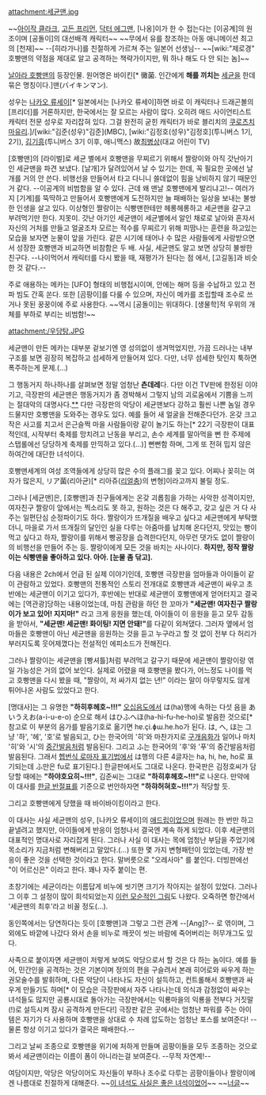 attachment:세균맨.jpg 

~~[[아이작 클라크]], [[고든 프리먼]], [[닥터 에그맨]], [나옹]이가 한 수 접는다는 [이공계]의 원조이며 [공돌이]의 대선배격 캐릭터~~
~~무에서 유를 창조하는 아동 애니메이션 최고의 [천재]~~
--[히라가나]를 친절하게 가르쳐 주는 일본어 선생님--
~~[wiki:"제로경" 호빵맨의 약점을 제대로 알고 공격하는 책략가이지만, 뭐 하나 해도 다 안 되는 놈]~~

[[날아라 호빵맨]]의 등장인물. 원어명은 바이킨[* 黴菌. 인간에게 '''해를 끼치는''' [[세균]]을 한데 묶은 명칭이다.]맨(バイキンマン).

성우는 [[나카오 류세이]][* 일본에서는 [나카오 류세이]하면 바로 이 캐릭터나 드래곤볼의 [프리더]를 거론하지만, 한국에서는 잘 모르는 사람이 많다. 오히려 매드 사이언티스트 캐릭터 전문 성우로 자리잡혀 있다. 그걸 완전히 굳힌 캐릭터가 바로 블리치의 [[쿠로츠치 마유리]].]/[wiki:"김준(성우)"김준](MBC), [wiki:"김정호(성우)"김정호](투니버스 1기, 2기), [[김기흥]](투니버스 3기 이후, 애니맥스) 故[[최병상]](대교 어린이 TV)

[호빵맨]의 [라이벌]로 세균 별에서 호빵맨을 무찌르기 위해서 짤랑이와 아직 갓난아기인 세균맨을 파견 보냈다. [날개]가 달려있어서 날 수 있기는 한데, 꼭 필요한 곳에선 날개를 거의 안 쓴다. 비행선을 만들어서 타고 다니니 쓸데없이 힘을 낭비하지 않기 때문인 거 같다. --이공계의 비범함을 알 수 있다. 근데 왜 맨날 호빵맨에게 발리냐고!-- 여러가지 [기계]를 뚝딱하고 만들어서 호빵맨에게 도전하지만 늘 패배하는 일상을 보내는 불쌍한 인생을 살고 있다. 이상형인 짤랑이는 식빵맨한테만 헤롱헤롱하고 세균맨을 갈구고 부려먹기만 한다. 지못미. 갓난 아기인 세균맨이 세균별에서 알인 채로로 날아와 혼자서 자신의 거처를 만들고 얼굴조차 모르는 적수를 무찌르기 위해 피땀나는 훈련을 하고있는 모습을 보자면 눈물이 앞을 가린다. 같은 시기에 태어나 수 많은 사람들에게 사랑받으면서 성장한 호빵맨과 비교하면 비참함은 두 배. 사실, 세균맨도 알고 보면 상당히 불쌍한 친구다. --나이먹어서 캐릭터를 다시 봤을 때, 재평가가 된다는 점 에서, [고길동]과 비슷한 것 같다.--

주로 애용하는 메카는 [UFO] 형태의 비행접시이며, 안에는 해머 등을 수납하고 있고 전파 빔도 간혹 쏜다. 또한 [곰팡이]를 다룰 수 있으며, 자신이 메카를 조립할때 조수로 쓰거나 못된 꿍꿍이에 주로 사용한다. ~~역시 [공돌이]는 위대하다. [생물학]적 우위의 개체를 부하로 부리는 비범함!~~

attachment:/우당탕.JPG

세균맨이 만든 메카는 대부분 겉보기엔 영 성의없이 생겨먹었지만, 가끔 드러나는 내부 구조를 보면 굉장히 복잡하고 섬세하게 만들어져 있다. 다만, 너무 섬세한 탓인지 툭하면 폭주하는게 문제.(...)

그 행동거지 하나하나를 살펴보면 정말 엄청난 '''츤데레'''다. 다만 이건 TV판에 한정된 이야기고, 극장판의 세균맨은 행동거지가 좀 경박해서 그렇지 남의 괴로움에서 기쁨을 느끼는 절대악의 대명사다.[http://www.nicovideo.jp/watch/sm10704932 *][http://www.nicovideo.jp/watch/sm10705016 *] 다만 극장판의 악당이 세균맨보다 강하고 훨씬 나쁜 놈일 경우 드물지만 호빵맨을 도와주는 경우도 있다. 예를 들어 새 얼굴을 전해준다던가. 온갖 크고작은 사고를 치고서 은근슬쩍 마을 사람들이랑 같이 놀기도 하는[* 22기 극장판이 대표적인데, 시작부터 축제를 망치려고 난동을 부리고, 손수 세계를 말아먹을 뻔 한 주제에 스탭롤에선 당당하게 축제를 만끽하고 있다.(...)] 뻔뻔함 하며, 그게 또 전혀 밉지 않은 하여간에 대단한 녀석이다.

호빵맨세계의 여성 조역들에게 상당히 많은 수의 플래그를 꽂고 있다. 어찌나 꽂히는 여자가 많은지, リア菌(리아균)[* 리아쥬([[리얼충]])의 변형]이라고까지 불릴 정도. 

그러나 [세균맨]은, [호빵맨]과 친구들에게는 온갖 괴롭힘을 가하는 사악한 성격이지만, 여자친구 짤랑이 앞에서는 찍소리도 못 하고, 원하는 것은 다 해주고, 갖고 싶은 거 다 사주는 일편단심 순정파이기도 하다. 짤랑이가 뜨개질을 배우고 싶다고 세균맨에게 부탁했더니, 마을로 가서 뜨개질의 달인인 실을 다루는 아줌마를 납치해 온다던지, 맛있는 빵이 먹고 싶다고 하자, 짤랑이를 위해서 빵공장을 습격한다던지, 아무런 댓가도 없이 짤랑이의 비행선을 만들어 주는 등. 짤랑이에게 모든 것을 바치는 사나이다. '''하지만, 정작 짤랑이는 식빵맨을 좋아하고 있다. 아아. [눈물 좀 닦고].'''

다음 내용은 2ch에서 언급 된 실제 이야기인데, 호빵맨 극장판을 엄마들과 아이들이 같이 관람하고 있었다. 호빵맨의 전통적인 스토리 전개대로 호빵맨과 세균맨이 싸우고 초반에는 세균맨이 이기고 있다가, 후반에는 반대로 세균맨이 호빵맨에게 얻어터지고 결국에는 [역관광]당하는 내용이었는데, 마침 관람을 하던 한 꼬마가 '''"세균맨! 여자친구 짤랑이가 보고 있어! 지지마!"''' 라고 크게 응원을 했는데, 아이들이 이 응원을 듣고 모두 감동을 받아서, '''"세균맨! 세균맨! 화이팅! 지면 안돼!"'''를 다같이 외쳐댔다. 그러자 옆에서 엄마들은 호빵맨이 아닌 세균맨을 응원하는 것을 듣고 누구라고 할 것 없이 전부 다 허리가 부러지도록 웃어제꼈다는 전설적인 에피소드가 전해진다.

그러나 짤랑이는 세균맨을 [빵셔틀]처럼 부려먹고 갈구기 때문에 세균맨이 짤랑이랑 엮일 가능성은 거의 없어 보인다. 실제로 어렸을 때 호빵맨을 봤다가, 어느정도 나이를 먹고 호빵맨을 다시 봤을 때, "짤랑이, 저 싸가지 없는 년!" 이라는 말이 아무렇지도 않게 튀어나온 사람도 있었다고 한다. 

[명대사]는 그 유명한 '''"하히후헤호~!!!"''' [[오십음도]]에서 は(ha)행에 속하는 다섯 음을 あいうえお(a-i-u-e-o) 순으로 해서 はひふへほ(ha-hi-fu-he-ho)로 발음한 것으로[* 참고로 이 부분의 음가를 발음기호로 옮기면 {{{[}}}hɐ.çi.ɸɯ.he.ho{{{]}}}가 된다. は, へ, ほ는 그냥 '하', '헤', '호'로 발음되고, ひ는 한국어의 '히'와 마찬가지로 [[구개음화]]가 일어나 마치 '히'와 '시'의 [[중간발음]]처럼 발음된다. 그리고 ふ는 한국어의 '후'와 '푸'의 중간발음처럼 발음된다. 그래서 [[헵번식 로마자 표기법]]에서 は행의 다른 4글자는 ha, hi, he, ho로 표기되는데 ふ만은 fu로 표기된다.] 한글판에서도 그대로 나온다. 한국판은 김정호씨가 담당할 때에는 '''"하야호요히~!!!"''', 김준씨는 그대로 '''"하히후헤호~!!!"'''로 나온다. 만약에 이 대사를 [[한글 반절표]]를 기준으로 번안하자면 '''"하햐허혀호~!!!"'''가 적당할 듯.

그리고 호빵맨에게 당했을 때 바이바이킹이라고 한다.

이 대사는 사실 세균맨의 성우, [나카오 류세이]의 [[애드립]]이었으며 원래는 한 번만 하고 끝낼려고 했지만, 아이들에게 반응이 엄청나서 결국엔 계속 하게 되었다. 이후 세균맨의 대표적인 명대사로 자리잡게 된다. 그러나 사실 이 대사는 목에 엄청난 부담을 주었기에 목소리가 지금처럼 변해버리고 말았다.(...) 또한 몇 가지 변형패턴이 있었는데, 가장 반응이 좋은 것을 선택한 것이라고 한다. 말버릇으로 "오레사마" 를 붙인다. 더빙판에선 "이 어르신은" 이라고 한다. 꽤나 자주 붙이는 편.

초창기에는 세균이라는 이름답게 비누에 씻기면 크기가 작아지는 설정이 있었다. 그러나 그 이후 그 설정이 많이 희석되었는지 [http://k.newsx.co.kr/imgdata/k_newsx_co_kr/201211/2012111909241828.jpg 이런 모순적인 그림]도 나왔다. 오죽하면 항간에서 '세균맨의 최후'라고 비꼴 정도(...).

동인쪽에서는 당연하다는 듯이 [호빵맨]과 그렇고 그런 관계 --[Ang]?-- 로 엮이며, 그외에도 바깥에 나갔다 와서 손을 비누로 깨끗이 씻는 바람에 죽어버리는 허무개그도 있다.

사족으로 붙이자면 세균맨이 저렇게 보여도 악당으로서 할 것은 다 하는 놈이다. 예를 들어, 민간인을 공격하는 것은 기본이며 정의의 편을 구슬려서 본래 히어로와 싸우게 하는 권모술수를 발휘하며, 다른 악당이 나타나도 자신이 설득하고, 컨트롤해서 호빵맨과 싸우게 만들기도 하며[* 이 모습은 극장판에서 자주 나타나는데 의식과 감정없이 싸우는 녀석들도 많지만 공룡시대로 돌아가는 극장판에서는 익룡마을의 익룡을 전부다 거짓말(!)로 설득시켜 잠시 공격하게 만든다!] 극장판 같은 곳에서는 엄청난 파워를 주는 아이템은 자기가 다 사용하며 호빵맨을 상대로 수 차례 압도하는 엄청난 포스를 보여준다! --물론 항상 이기고 있다가 결국은 패배한다.--

그리고 날씨 조종으로 호빵맨을 위기에 처하게 만들며 곰팡이들을 모두 조종하는 것으로 봐서 세균맨이라는 이름이 폼이 아니라는걸 보여준다. --무적 자연계!--

여담이지만, 악당은 악당이어도 자신들이 부하나 조수로 다루는 곰팡이들이나 짤랑이에겐 나름대로 친절하게 대해준다. ~~[[이 녀석도 사실은 좋은 녀석이었어]]~~ ~~[[너글]]~~
